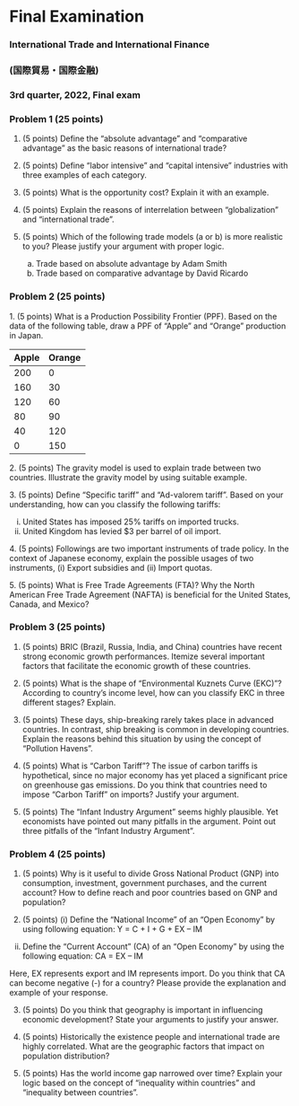 # Final Examination {.unnumbered}

### International Trade and International Finance

### (国際貿易・国際金融)

### 3rd quarter, 2022, Final exam

### Problem 1 (25 points)

1.  (5 points) Define the "absolute advantage" and "comparative advantage" as the basic reasons of international trade?

2.  (5 points) Define "labor intensive" and "capital intensive" industries with three examples of each category.

3.  (5 points) What is the opportunity cost? Explain it with an example.

4.  (5 points) Explain the reasons of interrelation between "globalization" and "international trade".

5.  (5 points) Which of the following trade models (a or b) is more realistic to you? Please justify your argument with proper logic.

    a.  Trade based on absolute advantage by Adam Smith
    b.  Trade based on comparative advantage by David Ricardo

### Problem 2 (25 points) 

1\. (5 points) What is a Production Possibility Frontier (PPF). Based on the data of the following table, draw a PPF of "Apple" and "Orange" production in Japan.

| Apple | Orange |
|-------|--------|
| 200   | 0      |
| 160   | 30     |
| 120   | 60     |
| 80    | 90     |
| 40    | 120    |
| 0     | 150    |

2\. (5 points) The gravity model is used to explain trade between two countries. Illustrate the gravity model by using suitable example.

3\. (5 points) Define "Specific tariff" and "Ad-valorem tariff". Based on your understanding, how can you classify the following tariffs:

(i) United States has imposed 25% tariffs on imported trucks.\
(ii) United Kingdom has levied \$3 per barrel of oil import.

4\. (5 points) Followings are two important instruments of trade policy. In the context of Japanese economy, explain the possible usages of two instruments, (i) Export subsidies and (ii) Import quotas.

5\. (5 points) What is Free Trade Agreements (FTA)? Why the North American Free Trade Agreement (NAFTA) is beneficial for the United States, Canada, and Mexico?

### Problem 3 (25 points)

1. (5 points) BRIC (Brazil, Russia, India, and China) countries have recent strong economic growth performances. Itemize several important factors that facilitate the economic growth of these countries.

2. (5 points) What is the shape of “Environmental Kuznets Curve (EKC)”? According to country’s income level, how can you classify EKC in three different stages? Explain.

3. (5 points) These days, ship-breaking rarely takes place in advanced countries. In contrast, ship breaking is common in developing countries. Explain the reasons behind this situation by using the concept of “Pollution Havens”.

4. (5 points) What is “Carbon Tariff”? The issue of carbon tariffs is hypothetical, since no major economy has yet placed a significant price on greenhouse gas emissions. Do you think that countries need to impose “Carbon Tariff” on imports? Justify your argument.

5. (5 points) The “Infant Industry Argument” seems highly plausible. Yet economists have pointed out many pitfalls in the argument. Point out three pitfalls of the “Infant Industry Argument”.

### Problem 4 (25 points)

1. (5 points) Why is it useful to divide Gross National Product (GNP) into consumption, investment, government purchases, and the current account? How to define reach and poor countries based on GNP and population?

2. (5 points) (i) Define the “National Income” of an “Open Economy” by using following equation: Y = C + I + G + EX – IM

(ii) Define the "Current Account" (CA) of an "Open Economy" by using the following equation: CA = EX – IM

Here, EX represents export and IM represents import. Do you think that CA can become negative (-) for a country? Please provide the explanation and example of your response.

3. (5 points) Do you think that geography is important in influencing economic development? State your arguments to justify your answer.

4. (5 points) Historically the existence people and international trade are highly correlated. What are the geographic factors that impact on population distribution?

5. (5 points) Has the world income gap narrowed over time? Explain your logic based on the concept of “inequality within countries” and “inequality between countries”.

